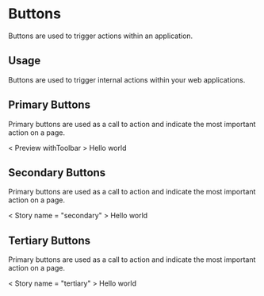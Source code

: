 
<Meta title="Design System|Buttons" component={PrimaryButton} />

# Buttons

Buttons are used to trigger actions within an application.

## Usage

Buttons are used to trigger internal actions within your web applications.

## Primary Buttons

Primary buttons are used as a call to action and indicate the most important action on a page.

< Preview withToolbar >
    <Story name="primary">
        <PrimaryButton>Hello world</PrimaryButton>
    </Story>
</Preview >

## Secondary Buttons

Primary buttons are used as a call to action and indicate the most important action on a page.

< Story name = "secondary" >
    <SecondaryButton>Hello world</SecondaryButton>
</Story >

## Tertiary Buttons

Primary buttons are used as a call to action and indicate the most important action on a page.

< Story name = "tertiary" >
    <TertiaryButton>Hello world</TertiaryButton>
</Story >
